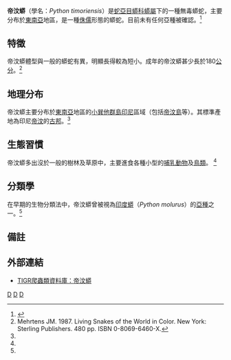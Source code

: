 {{Speciesbox 
| taxon = Python timoriensis 
| image = PythonTimoriensisRooij.jpg
| authority = Peters, 1876
| synonyms = * ''Liasis amethystinus'' var. ''timoriensis'' - Peters, 1876
* ''Liasis Petersii'' - Hubrecht, 1879
* ''Python timorensis'' - Boulenger, 1893
* ''Python timoriensis'' - Werner, 1899
* ''Python timoriensis'' - Stimson, 1969
* ''Australiasis timoriensis'' - Wells & Wellington, 1984
* ''Morelia timoriensis'' - Welch, 1988
* ''Python'' ''timoriensis'' - Kluge, 1993<ref name="McD99">McDiarmid RW, Campbell JA, Touré T. 1999. Snake Species of the World: A Taxonomic and Geographic Reference, vol. 1. Herpetologists' League. 511 pp. ISBN 1-893777-00-6 (series). ISBN 1-893777-01-4 (volume).</ref>
* ''Broghammerus timoriensis'' - Rawlings ''et al.'', 2008<ref name="Raw08">Rawlings LH, Rabosky DL, Donnellan SC, Hutchinson MN. 2008. Python phylogenetics: inference from morphology and mitchondrial DNA. Biological Journal of the Linnean Society 93:603-619.</ref>}}

'''帝汶蟒'''（學名：''Python timoriensis''）是[[蛇亞目|蛇亞目]][[蟒科|蟒科]][[蟒屬|蟒屬]]下的一種無毒蟒蛇，主要分布於[[東南亞|東南亞]]地區，是一種[[侏儒|侏儒]]形態的蟒蛇。目前未有任何亞種被確認。<ref name="ITIS">{{ITIS|ID=634786|taxon=''Python timoriensis''|year=2007|date=21 September}}</ref>

==特徵==
帝汶蟒體型與一般的蟒蛇有異，明顯長得較為短小。成年的帝汶蟒甚少長於180[[公分|公分]]。<ref name="Meh87">Mehrtens JM. 1987. Living Snakes of the World in Color. New York: Sterling Publishers. 480 pp. ISBN 0-8069-6460-X.</ref>

==地理分布==
帝汶蟒主要分布於[[東南亞|東南亞]]地區的[[小巽他群島|小巽他群島]][[印尼|印尼]]區域（包括[[帝汶島|帝汶島]]等）。其標準產地為印尼[[帝汶|帝汶]]的[[古邦|古邦]]。<ref name="McD99"/>

==生態習慣==
帝汶蟒多出沒於一般的樹林及草原中，主要進食各種小型的[[哺乳動物|哺乳動物]]及[[鳥類|鳥類]]。
<ref name="Meh87"/>

==分類學==
在早期的生物分類法中，帝汶蟒曾被視為[[印度蟒|印度蟒]]（''Python molurus''）的[[亞種|亞種]]之一。<ref name="Meh87"/>

==備註==
{{Reflist}}

==外部連結==
{{Commons}}
*{{en}}[http://reptile-database.reptarium.cz/search.php?genus=Python&species=timoriensis TIGR爬蟲類資料庫：帝汶蟒]
{{Taxonbar|from=Q1815261}}

[[Category:蟒科|D]]
[[Category:蟒屬|D]]
[[Category:1876年描述的动物|D]]